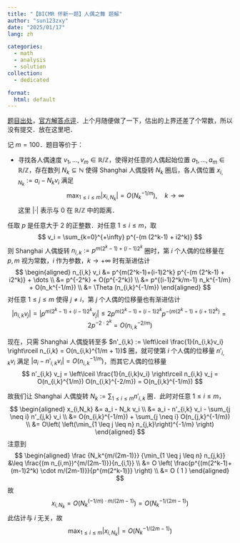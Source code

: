 ```yaml
---
title: "【BICMR 怀新一题】人偶之舞 题解"
author: "sun123zxy"
date: "2025/01/17"
lang: zh

categories:
  - math
  - analysis
  - solution
collection:
  - dedicated

format:
  html: default
---
```


[题目出处](http://mp.weixin.qq.com/s?__biz=MzI1ODQ2MTkwOQ==&mid=2247510941&idx=1&sn=d6be579314208c927ce355ddf42d3a53&chksm=eb20018e9d57b9451f5fb2077066ec2afff9c71fbdd44be64687231f1bb1e5073f3e15772827&mpshare=1&scene=23&srcid=01172FUgvtDyueXMvf83LQ3H&sharer_shareinfo=c5ba425d6078685bc81f1b7641398a51&sharer_shareinfo_first=c5ba425d6078685bc81f1b7641398a51#rd)，[官方解答点评](https://mp.weixin.qq.com/s?__biz=MzI1ODQ2MTkwOQ==&mid=2247511705&idx=1&sn=236443a3891bbdc29e155f54ffa89d61&chksm=ebf6bca27adc9a01bd9a625102da57c6c0ec10a90aeff620854befea04f4efe3662971862e3d&xtrack=1&scene=90&subscene=93&sessionid=1737127652&flutter_pos=0&clicktime=1737127653&enterid=1737127653&finder_biz_enter_id=4&ranksessionid=1737125498&ascene=56&fasttmpl_type=0&fasttmpl_fullversion=7563132-zh_CN-zip&fasttmpl_flag=0&realreporttime=1737127653486#rd)．上个月随便做了一下，估出的上界还差了个常数，所以没有提交．放在这里吧．

记 $m = 100$．题目等价于：

- 寻找各人偶速度 $v_1,\dots,v_m \in \mathbb R / \mathbb Z$，使得对任意的人偶起始位置 $a_1,\dots,a_m \in \mathbb R / \mathbb Z$，存在数列 $N_k \subseteq \mathbb N$ 使得 Shanghai 人偶旋转 $N_k$ 圈后，各人偶位置 $x_{i,N_k} := a_i - N_k v_i$ 满足
  $$
  \max_{1 \leq i \leq m} |x_{i,N_k}| = O(N_k^{-1/m}), \quad k \to \infty
  $$
  这里 $| \cdot |$ 表示与 $0$ 在 $\mathbb R / \mathbb Z$ 中的距离．

任取 $p$ 是任意大于 $2$ 的正整数．对任意 $1 \leq i \leq m$，取
$$
v_i = \sum_{k=0}^{+\infty} p^{-(m (2^k-1) + i2^k)}
$$
则 Shanghai 人偶旋转 $n_{i,k} := p^{m(2^k-1)+(i-1)2^k}$ 圈时，第 $i$ 个人偶的位移量在 $p,m$ 视为常数，$i$ 作为参数，$k \to +\infty$ 时有渐进估计
$$
\begin{aligned}
n_{i,k} v_i &= p^{m(2^k-1)+(i-1)2^k} p^{-(m (2^k-1) + i2^k)} + \dots \\
&= p^{-2^k} + O(p^{-2^k}) \\
&= p^{(i-1)2^k/m-1} n_k^{-1/m} + O(n_k^{-1/m}) \\
&= \Theta (n_{i,k}^{-1/m})
\end{aligned}
$$
对任意 $1 \leq j \leq m$ 使得 $j \neq i$，第 $j$ 个人偶的位移量也有渐进估计
$$
|n_{i,k} v_j| = |p^{m(2^k-1)+(i-1)2^k} v_j| \leq 2 p^{m(2^k-1)+(i-1)2^k} p^{-(m (2^k-1) + (i+1)2^k)} = 2 p^{-2 \cdot 2^k} = O(n_{i,k}^{-2/m})
$$

现在，只需 Shanghai 人偶旋转至多 $n'_{i,k} := \left\lceil \frac{1}{n_{i,k}v_i} \right\rceil n_{i,k} = O(n_{i,k}^{1/m + 1})$ 圈，就可使第 $i$ 个人偶的位移量 $n'_{i,k} v_i$ 满足 $|a_i - n'_{i,k} v_i| = O(n_{i,k}^{-1/m})$，而其它人偶的位移量
$$
n'_{i,k} v_j = \left\lceil \frac{1}{n_{i,k}v_i} \right\rceil n_{i,k} v_j = O(n_{i,k}^{1/m}) O(n_{i,k}^{-2/m}) = O(n_{i,k}^{-1/m})
$$

故我们让 Shanghai 人偶旋转 $N_k := \sum_{1\leq i \leq m} n'_{i,k}$ 圈．此时对任意 $1 \leq i \leq m$，
$$
\begin{aligned}
x_{i,N_k} &= a_i - N_k v_i \\
&= a_i - n'_{i,k} v_i - \sum_{j \neq i} n'_{j,k} v_i \\
&= O(n_{i,k}^{-1/m}) + \sum_{j \neq i} O(n_{j,k}^{-1/m}) \\
&= O\left( \left(\min_{1 \leq j \leq n} n_{j,k}\right)^{-1/m} \right)
\end{aligned}
$$
注意到
$$
\begin{aligned}
\frac {N_k^{m/(2m-1)}} {\min_{1 \leq j \leq n} n_{j,k}}
&\leq \frac{(m n_{i,m})^{m/(2m-1)}}{n_{i,1}} \\
&= O \left( \frac{p^{(m(2^k-1)+(m-1)2^k) \cdot m/(2m-1)}}{p^{m(2^k-1)}} \right) \\
&= O ( 1 )
\end{aligned}
$$
故
$$
x_{i,N_k} = O(N_k^{(-1/m) \cdot m/(2m-1)}) = O(N_k^{-1/(2m-1)})
$$
此估计与 $i$ 无关，故
$$
\max_{1 \leq i \leq m} |x_{i,N_k}| = O(N_k^{-1/(2m-1)})
$$